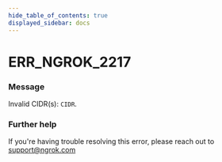 ```yaml
---
hide_table_of_contents: true
displayed_sidebar: docs
---
```



# ERR_NGROK_2217

### Message
Invalid CIDR(s): `CIDR`.

<ErrorDetails error='err_ngrok_2217' />


### Further help
If you're having trouble resolving this error, please reach out to [support@ngrok.com](mailto:support@ngrok.com?subject=Help%20with%20ERR_NGROK_2217)

